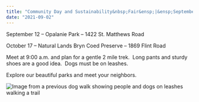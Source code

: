 ```yaml
---
title: "Community Day and Sustainability&nbsp;Fair&ensp;|&ensp;September 2 and October 17"
date: "2021-09-02"
---
```


September 12 – Opalanie Park – 1422 St. Matthews Road

October 17 – Natural Lands Bryn Coed Preserve – 1869 Flint Road

Meet at 9:00 a.m. and plan for a gentle 2 mile trek.  Long pants and sturdy shoes are a good idea.  Dogs must be on leashes.

Explore our beautiful parks and meet your neighbors.

![Image from a previous dog walk showing people and dogs on leashes walking a trail](../../src/images/dog-walk-trail-1x1.jpg)
